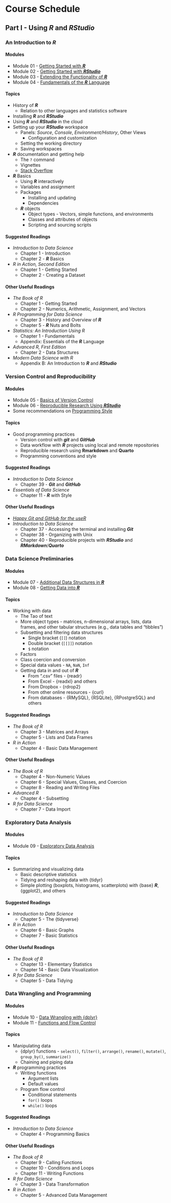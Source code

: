 # Course Schedule {.unnumbered}

## Part I - Using ***R*** and ***RStudio*** {.unnumbered}

### An Introduction to ***R*** {.unnumbered}

#### Modules {.unnumbered}

- Module 01 - [Getting Started with ***R***](#module-01)
- Module 02 - [Getting Started with ***RStudio***](#module-02)
- Module 03 - [Extending the Functionality of ***R***](#module-03)
- Module 04 - [Fundamentals of the ***R*** Language](#module-04)

#### Topics {.unnumbered}

- History of ***R***
    - Relation to other languages and statistics software
- Installing ***R*** and ***RStudio***
- Using ***R*** and ***RStudio*** in the cloud
- Setting up your ***RStudio*** workspace
    - Panels: *Source*, *Console*, *Environment/History*, Other Views
        - Configuration and customization
    - Setting the working directory
    - Saving workspaces
- ***R*** documentation and getting help
    - The `?` command
    - Vignettes
    - [Stack Overflow](http://stackoverflow.com/)
- ***R*** Basics
    - Using ***R*** interactively
    - Variables and assignment
    - Packages
        - Installing and updating
        - Dependencies
    - ***R*** objects
        - Object types - Vectors, simple functions, and environments
        - Classes and attributes of objects
        - Scripting and sourcing scripts

#### Suggested Readings {.unnumbered}

- *Introduction to Data Science*
    - Chapter 1 - Introduction
    - Chapter 2 - ***R*** Basics
- *R in Action, Second Edition*
    - Chapter 1 - Getting Started
    - Chapter 2 - Creating a Dataset

#### Other Useful Readings {.unnumbered}

- *The Book of R*
    - Chapter 1 - Getting Started
    - Chapter 2 - Numerics, Arithmetic, Assignment, and Vectors
- *R Programming for Data Science*
    - Chapter 3 - History and Overview of ***R***
    - Chapter 5 - ***R*** Nuts and Bolts
- *Statistics: An Introduction Using R*
    - Chapter 1 - Fundamentals
    - Appendix: Essentials of the ***R*** Language
- *Advanced R, First Edition*
    - Chapter 2 - Data Structures
- *Modern Data Science with R*
    - Appendix B: An Introduction to ***R*** and ***RStudio***

### Version Control and Reproducibility {.unnumbered}

#### Modules {.unnumbered}

- Module 05 - [Basics of Version Control](#module-05)
- Module 06 - [Reproducible Research Using ***RStudio***](#module-06)
- Some recommendations on [Programming Style](#programming-style-guide)

#### Topics {.unnumbered}

- Good programming practices
    - Version control with ***git*** and ***GitHub***
    - Data workflow with ***R*** projects using local and remote repositories
    - Reproducible research using **Rmarkdown** and **Quarto**
    - Programming conventions and style

#### Suggested Readings {.unnumbered}

- *Introduction to Data Science*
    - Chapter 39 - ***Git*** and ***GitHub***
- *Essentials of Data Science*
    - Chapter 11 - ***R*** with Style

#### Other Useful Readings {.unnumbered}

- [*Happy Git and GitHub for the useR*](https://happygitwithr.com)
- *Introduction to Data Science*
    - Chapter 37 - Accessing the terminal and installing ***Git***
    - Chapter 38 - Organizing with Unix
    - Chapter 40 - Reproducible projects with ***RStudio*** and ***RMarkdown***/***Quarto***

### Data Science Preliminaries {.unnumbered}

#### Modules {.unnumbered}

- Module 07 - [Additional Data Structures in ***R***](#module-07)
- Module 08 - [Getting Data into ***R***](#module-08)

#### Topics {.unnumbered}

- Working with data
    - The Tao of text
    - More object types - matrices, n-dimensional arrays, lists, data frames, and other tabular structures (e.g., data tables and "tibbles")
    - Subsetting and filtering data structures
        - Single bracket (`[]`) notation
        - Double bracket (`[[]]`) notation
        - `$` notation
    - Factors
    - Class coercion and conversion
    - Special data values - `NA`, `NaN`, `Inf`
    - Getting data in and out of ***R***
        - From ".csv" files - {readr}
        - From Excel - {readxl} and others
        - From Dropbox - {rdrop2}
        - From other online resources - {curl}
        - From databases - {RMySQL}, {RSQLite}, {RPostgreSQL} and others

#### Suggested Readings {.unnumbered}

- *The Book of R*
    - Chapter 3 - Matrices and Arrays
    - Chapter 5 - Lists and Data Frames
- *R in Action*
    - Chapter 4 - Basic Data Management

#### Other Useful Readings {.unnumbered}

- *The Book of R*
    - Chapter 4 - Non-Numeric Values
    - Chapter 6 - Special Values, Classes, and Coercion
    - Chapter 8 - Reading and Writing Files
- *Advanced R*
    - Chapter 4 - Subsetting
- *R for Data Science*
    - Chapter 7 - Data Import

### Exploratory Data Analysis {.unnumbered}

#### Modules {.unnumbered}

- Module 09 - [Exploratory Data Analysis](#module-09)

#### Topics {.unnumbered}

- Summarizing and visualizing data
    - Basic descriptive statistics
    - Tidying and reshaping data with {tidyr}
    - Simple plotting (boxplots, histograms, scatterplots) with {base} ***R***, {ggplot2}, and others

#### Suggested Readings {.unnumbered}

- *Introduction to Data Science*
    - Chapter 5 - The {tidyverse}
- *R in Action*
    - Chapter 6 - Basic Graphs
    - Chapter 7 - Basic Statistics

#### Other Useful Readings {.unnumbered}

- *The Book of R*
    - Chapter 13 - Elementary Statistics
    - Chapter 14 - Basic Data Visualization
- *R for Data Science*
    - Chapter 5 - Data Tidying

### Data Wrangling and Programming {.unnumbered}

#### Modules {.unnumbered}

- Module 10 - [Data Wrangling with {dplyr}](#module-10)
- Module 11 - [Functions and Flow Control](#module-11)

#### Topics {.unnumbered}

- Manipulating data
    - {dplyr} functions - `select()`, `filter()`, `arrange()`, `rename()`, `mutate()`, `group_by()`, `summarize()`
    - Chaining and piping data
- ***R*** programming practices
    - Writing functions
        - Argument lists
        - Default values
    - Program flow control
        - Conditional statements
        - `for()` loops
        - `while()` loops

#### Suggested Readings {.unnumbered}

- *Introduction to Data Science*
    - Chapter 4 - Programming Basics

#### Other Useful Readings {.unnumbered}

- *The Book of R*
    - Chapter 9 - Calling Functions
    - Chapter 10 - Conditions and Loops
    - Chapter 11 - Writing Functions
- *R for Data Science*
    - Chapter 3 - Data Transformation
- *R in Action*
    - Chapter 5 - Advanced Data Management

<!-- ## Part II - Statistics and Inference {.unnumbered} -->

<!-- ### Location, Spread, and Sampling {.unnumbered} -->

<!-- #### Modules {.unnumbered} -->

<!-- - Module 12 - [Central Tendency and Spread](#module-12) -->

<!-- #### Topics {.unnumbered} -->

<!-- - Populations and samples, parameters and statistics -->
<!-- - Describing central tendency and variance -->
<!-- - Standard errors and quantiles -->

<!-- #### Suggested Readings {.unnumbered} -->

<!-- - *Introduction to Data Science* -->
<!--     - Chapter 15 - Random Variables -->
<!-- - *Statistical Inference via Data Science* -->
<!--     - Chapter 7 - Sampling -->
<!-- - *Modern Data Science with R* -->
<!--     - Chapter 7 - Statistical Foundations -->

<!-- #### Other Useful Readings {.unnumbered} -->

<!-- - *Statistics: An Introduction Using R* -->
<!--     - Chapter 13 - Central Tendency -->
<!--     - Chapter 14 - Variance -->
<!-- - *R Programming for Data Science* -->
<!--     - Chapter 22 - Simulation -->

<!-- ### Probability and Distributions {.unnumbered} -->

<!-- #### Modules {.unnumbered} -->

<!-- - Module 13 - [Probability and Distributions](#module-13) -->

<!-- #### Topics {.unnumbered} -->

<!-- - Probability and conditional probability -->
<!-- - Random variables - discrete and continuous -->
<!-- - Probability mass functions, probability density functions -->
<!-- - Cumulative probability function -->
<!-- - Some useful distributions and their properties -->
<!--     - Distribution functions -->
<!--         - Density (`d`) -->
<!--         - Cumulative probability (`p`) -->
<!--         - Quantile (`q`) -->
<!--         - Random (`r`) functions -->
<!--     - Discrete distributions -->
<!--         - Bernoulli -->
<!--         - Poisson -->
<!--         - Binomial -->
<!--     - Continuous distributions -->
<!--         - Beta -->
<!--         - Uniform -->
<!--         - Normal -->
<!-- - Q-Q plots -->

<!-- #### Suggested Readings {.unnumbered} -->

<!-- - *Introduction to Data Science* -->
<!--     - Chapter 14 - Probability -->
<!-- - *The Book of R* -->
<!--     - Chapter 15 - Probability -->
<!--     - Chapter 16 - Common Probability Distributions -->

<!-- ### Confidence Intervals {.unnumbered} -->

<!-- #### Modules {.unnumbered} -->

<!-- - Module 14 - [Confidence Intervals](#module-14) -->

<!-- #### Topics {.unnumbered} -->

<!-- - Standard errors and confidence intervals -->
<!--     - CIs based on a theoretical distribution -->
<!--     - The Central Limit Theorem -->
<!--     - CIs based on bootstrapping -->
<!--     - CIs for proportions -->

<!-- #### Suggested Readings {.unnumbered} -->

<!-- - *Introduction to Data Science* -->
<!--     - Chapter 16 - Statistical Inference -->
<!-- - *The Book of R* -->
<!--     - Chapter 17 - Sampling Distributions and Confidence -->

<!-- #### Other Useful Readings {.unnumbered} -->

<!-- - *Statistical Inference via Data Science* -->
<!--     - Chapter 8 - Bootstrapping and Confidence Intervals -->

<!-- ### Hypothesis Testing {.unnumbered} -->

<!-- #### Modules {.unnumbered} -->

<!-- - Module 15 - [Classical Hypothesis Testing](#module-15) -->
<!-- - Module 16 - [Permutation and Randomization Tests](#module-16) -->
<!-- - Module 17 - [Error, Power, and Effect Size](#module-17) -->

<!-- #### Topics {.unnumbered} -->

<!-- - ***p*** values and "significance" -->
<!-- - Classic *null hypothesis significance testing* (NHST) -->
<!--     - One- and two-sample $T$ and $Z$ tests -->
<!-- - Permutation and randomization tests -->
<!-- - Type I and Type II error -->
<!-- - Statistical power, effect sizes -->

<!-- #### Suggested Readings {.unnumbered} -->

<!-- - *The Book of R* -->
<!--     - Chapter 18 - Hypothesis Testing -->
<!-- - *Statistical Inference via Data Science* -->
<!--     - Chapter 9 - Hypothesis Testing -->
<!-- - Legendre & Legendre (2012). Chapter 1.2. Statistical testing by permutation. *Numerical Ecology, 3rd Edition.* Elsevier. -->

<!-- #### Other Useful Readings {.unnumbered} -->

<!-- - *Statistics Done Wrong* -->
<!--     - Chapter 1 - An Introduction to Statistical Significance -->
<!-- - *Statistics: An Introduction Using R* -->
<!--     - Chapter 5 - Single Samples -->
<!--     - Chapter 6 - Two Samples -->

<!-- #### Relevant Data Camp Material {.unnumbered} -->

<!-- - *Foundations of Inference* - Introduction to Ideas of Inference -->
<!-- - *Foundations of Inference* - Confidence Intervals -->
<!-- - *Foundations of Inference* - Completing a Randomization Test -->
<!-- - *Foundations of Inference* - Hypothesis Testing Errors -->

<!-- ### Introduction to Linear Modeling {.unnumbered} -->

<!-- #### Modules {.unnumbered} -->

<!-- - Module 18 - [Introduction to Linear Regression](#module-18) -->

<!-- #### Topics {.unnumbered} -->

<!-- - Correlation and covariation -->
<!-- - Basic linear modeling -->
<!--     - Continuous random predictor and response variables -->
<!--     - Simple linear regression (1 predictor and 1 response variable) -->
<!--     - Estimating and interpreting regression coefficients -->
<!--     - Model I versus Model II regression -->
<!--     - The `lm()` function -->

<!-- #### Suggested Readings {.unnumbered} -->

<!-- - *The Book of R* -->
<!--     - Chapter 20 - Simple Linear Regression -->

<!-- #### Other Useful Readings {.unnumbered} -->

<!-- - *Statistics: An Introduction Using R* -->
<!--     - Chapter 7 - Regression -->
<!-- - *Statistical Inference via Data Science* -->
<!--     - Chapter 5 - Basic Regression -->

<!-- #### Relevant Data Camp Material {.unnumbered} -->

<!-- - *Correlation and Regression in R* - Visualizing Two Variables -->
<!-- - *Correlation and Regression in R* - Correlation -->
<!-- - *Correlation and Regression in R* - Simple Linear Regression -->
<!-- - *Correlation and Regression in R* - Interpreting Regression Models -->

<!-- ### Elements of Regression Analysis {.unnumbered} -->

<!-- #### Modules {.unnumbered} -->

<!-- - Module 19 - [Elements of Regression Analysis](#module-19) -->

<!-- #### Topics {.unnumbered} -->

<!-- - Inference in regression -->
<!--     - Estimating standard errors for regression cofficients -->
<!--     - Confidence intervals and prediction intervals -->
<!--     - Residuals -->
<!-- - Model checking -->
<!-- - Partitioning of variance in linear models -->
<!-- - Data transformations -->

<!-- #### Suggested Readings {.unnumbered} -->

<!-- - *Statistical Inference via Data Science* -->
<!--     - Chapter 10 - Inference for Regression -->

<!-- #### Other Useful Readings {.unnumbered} -->

<!-- - Gotelli, N.J. & Ellison, A.M. (2012). Chapter 9. Regression. *A Primer of Ecological Statistics, 2nd Edition.* Sinauer Associates, Inc. -->

<!-- ### Extending Linear Regression {.unnumbered} -->

<!-- #### Modules {.unnumbered} -->

<!-- - Module 20 - [Categorical Data Analysis](#module-20) -->
<!-- - Module 21 - [Multiple Regression and ANCOVA](#module-21) -->

<!-- #### Topics {.unnumbered} -->

<!-- - Regression with categorical predictors -->
<!--     - One- and multiple-factor ANOVA -->
<!--     - Type I, Type II, Type III sums of squares -->
<!--     - Interaction plots to visualize changes across groups -->
<!-- - Simple categorical data analysis -->
<!--     - Kruskall-Wallis tests -->
<!--     - Chi-Square tests of goodness-of-fit and independence -->
<!-- - Generating mock data with a defined correlation structure -->
<!-- - Regression with multiple predictors -->
<!--     - More than one continuous predictor -->
<!--     - Combinations of continuous and categorical predictors -->
<!--     - Visualizing linear models with more than one predictor -->
<!--     - Confidence intervals and prediction in multiple regression -->
<!--     - Interactions between predictors -->
<!--     - Interaction plots to visualize changes across groups -->

<!-- #### Suggested Readings {.unnumbered} -->

<!-- - *The Book of R* -->
<!--     - Chapter 19 - Analysis of Variance -->
<!--     - Chapter 21 - Multiple Linear Regression -->

<!-- #### Other Useful Readings {.unnumbered} -->

<!-- - Gotelli, N.J. & Ellison, A.M. (2012). Chapter 10. The analysis of variance. *A Primer of Ecological Statistics, 2nd Edition.* Sunderland, Sinauer Associates, Inc. -->
<!-- - *Statistics: An Introduction Using R* -->
<!--     - Chapter 8 - Analysis of Variance -->
<!--     - Chapter 9 - Analysis of Covariance -->

<!-- ### Model Selection {.unnumbered} -->

<!-- #### Modules {.unnumbered} -->

<!-- - Module 22 - [Model Selection in Linear Regression](#module-22) -->

<!-- #### Topics {.unnumbered} -->

<!-- - Model simplification and selection -->
<!--     - Partial F tests for comparing models -->
<!--     - Forward and backward selection -->
<!--     - Information criteria considerations for comparing models -->
<!-- - The Akaike Information Criterion (AIC) and others -->
<!--     - {stats} `step()` -->
<!--     - {MASS} `stepwise()` -->
<!--     - {AICcmodavg} -->

<!-- #### Suggested Readings {.unnumbered} -->

<!-- - *The Book of R* -->
<!--     - Chapter 22 - Linear Model Selection and Diagnostics -->

<!-- #### Other Useful Readings {.unnumbered} -->

<!-- - Package descriptions for {AICcmodavg} and {MuMIn} -->

<!-- #### Relevant Data Camp Material {.unnumbered} -->

<!-- - *Correlation and Regression in R* - Model Fit -->

<!-- ### Linear and Mixed Effects Modeling {.unnumbered} -->

<!-- #### Modules {.unnumbered} -->

<!-- - Module 23 - [Generalized Linear Models](#module-23) -->
<!-- - Module 24 - [Mixed Effects or Multilevel Modeling](#module-24) -->

<!-- #### Topics {.unnumbered} -->

<!-- - Generalized linear models -->
<!--     - Other response variables types (e.g., counts, binary responses) -->
<!--     - Logistic regression, multiple logistic regression -->
<!--     - Log-linear modeling -->
<!--     - Likelihood ratio tests -->
<!-- - Introduction to mixed effects modeling -->
<!--     - Combining fixed and random factors -->
<!-- - Assessing model fit for GLMs and mixed models -->

<!-- #### Suggested Readings {.unnumbered} -->

<!-- - *R in Action* -->
<!--     - Chapter 13 - Generalized Linear Models -->
<!-- - Bolker, B.M., Brooks, M.E., Clark, C.J., Geange, S.W., Poulsen, J.R., Stevens, M.H.H., White, & J.-S.S. (2008) Generalized linear mixed models: A practical guide for ecology and evolution. *Trends in Ecology and Evolution* 24: 127-135. -->

<!-- #### Other Useful Readings {.unnumbered} -->

<!-- - *Statistics: An Introduction Using R* -->
<!--     - Chapter 12 - Other Response Variables -->
<!-- - Bolker, B.M. (2008). Chapter 9. Standard statistics revisited. In: *Ecological Models and Data in R.* Princeton, NJ: Princeton University Press. -->
<!-- - Quinn, G.P. & Keough, M.J. (2002). Chapter 13. Generalized linear models and logistic regression. *Experimental Design and Data Analysis for Biologists.* Cambridge, UK: Cambridge University Press. -->

<!-- ## Part III - Miscellany {.unnumbered} -->

<!-- ### [Building Custom ***R*** Packages](#building-r-packages) {.unnumbered .unlisted} -->

<!-- #### Suggested Readings {.unnumbered} -->

<!-- - *R in Action* -->
<!--     - Chapter 21 - Creating a Package -->

<!-- #### Other Useful Resources {.unnumbered} -->

<!-- - [Hadley Wickham's Definitive Guide to ***R*** Packages](http://r-pkgs.had.co.nz/) -->
<!-- - [Karl Broman's ***R*** Package Primer](https://kbroman.org/pkg_primer/) -->
<!-- - [Hilary Parker's ***R*** Package Tutorial](https://hilaryparker.com/2014/04/29/writing-an-r-package-from-scratch/) -->
<!-- - [Fong Chun's Making your First ***R*** Package Tutorial](http://tinyheero.github.io/jekyll/update/2015/07/26/making-your-first-R-package.html) -->
<!-- - [Thomas Westlake's Writing an ***R*** Package from Scratch Tutorial](https://r-mageddon.netlify.com/post/writing-an-r-package-from-scratch/) -->
<!-- - [Building ***R*** Packages](https://rstats-pkgs.readthedocs.io/en/latest/index.html) -->

<!-- ### [Building Interactive Web Apps](#shiny) {.unnumbered .unlisted} -->

<!-- #### Other Useful Resources {.unnumbered} -->

<!-- - [Learning Shiny Resources from RStudio](http://shiny.rstudio.com/tutorial/) -->
<!-- - [Zev Ross' Shiny Tutorial](http://zevross.com/blog/2016/04/19/r-powered-web-applications-with-shiny-a-tutorial-and-cheat-sheet-with-40-example-apps/) -->

<!-- ## Part IV - Possible Future Modules {.unnumbered} -->

<!-- ### [Using ***Python*** with ***R***](#python-from-R.html) {.unnumbered} -->

<!-- <!-- #### Useful Resources {-} -->

<!-- - [{reticulate}: The ***R*** Interface to ***Python***](https://rstudio.github.io/reticulate/) -->

<!-- ### Additional Topics -->

<!-- - [Complete "lm.R" App](shiny-tutorial/lm.R) -->

<!-- ### [A Very Brief Introduction to Bayesian Methods]() -->

<!-- ### [Using APIs and Basics of Text Mining]() -->

<!-- > Using APIs and Basics of Text Mining -->

<!-- - Using APIs ("application programing interfaces") -->

<!--  - Accessing data from Twitter and Facebook -->

<!--  - Tweeting and posting from R -->

<!-- - Text mining basics -->

<!--  - Building a corpus -->

<!--  - Introduction to regular expressions -->

<!--  - Building a document-term matrix -->

<!--  - Term frequency analysis -->

<!--  - Visualizing text data -->

<!-- #### Other Useful Readings {-} -->

<!--  - Williams, G. (2016). Hands-on data science with R - Text Mining. -->

<!--  - Gentry, J. (2014). Twitter client for R. -->

<!--  - Kumar, S., Morstatter, F., and Huan, L. 2014. *Twitter Data Analytics.* New York: Springer. -->

<!--  - Package descriptions for {rtweet}, {RFacebook}, {SocialMediaLab} -->

<!-- #### Cluster Analysis, Classification Trees, and Random Forests -->

<!-- #### Text Mining and Natural Language Processing -->

<!-- #### Social Networks and Visualizations -->

<!-- #### Discriminant Function Analysis -->

<!-- #### Spatial Data and Analysis -->

<!-- #### Working with LIDAR Data and GIS -->

<!-- #### Principal Components Analysis -->

<!---#### Factor Analysis -->

<!-- #### Phylogenetic Comparative Analysis -->

<!-- #### Phylogenetic Tree Construction -->

<!-- #### Interacting with Relationtional/Nonrelational Databases and Query Languages -->

<!-- #### Manipulating and Analyzing DNA Sequence Data -->

<!-- [//]:- Manipulating and analyzing DNA sequence data -->

<!-- [//]:   - Data cleanup -->

<!-- [//]:   - Phylogenetic analysis -->

<!-- [//]:- Manipulating and analyzing genotype data (SNPs, MSATS) -->

<!-- [//]:   - Population genetic analysis -->

<!-- [//]: ### Working with Geospatial Data -->

<!-- [//]: #### Topics {-} -->

<!-- [//]:- **R** as a GIS -->

<!-- [//]:  - Connecting to spatial databases -->

<!-- [//]:  - Raster and vector data types -->

<!-- [//]:  - Visualizing and querying spatial data -->

<!-- [//]:- Coordinate system transformations -->

<!-- [//]: #### Suggested Readings {-} -->

<!-- [//]: #### Other Useful Readings {-} -->

<!-- #### Reshaping, Graphing, and Plotting for Exploratory Data Analysis -->

<!-- - FitBit API -->

<!-- - OCR -->

<!-- Topics -->

<!-- Bayesian vs. frequentist statistics -->

<!-- Basics and Bayes’ Theorem -->

<!-- Priors (when they matter and when they don’t) -->

<!-- Implementing Bayesian (regression) models in R -->

<!-- Using {MCMCglmm} -->

<!-- Burn-in, iterations, and intervals -->

<!-- Model assessment -->

<!-- Implementing Bayesian models in the {rethinking} package framework -->

<!-- Required Readings -->

<!-- Ellison, A.M. (1996). An introduction to Bayesian inference for ecological research and environmental decision-making. Ecological Applications 6(4):1036-1046. -->

<!-- Useful but Optional Readings -->

<!-- Hadfield, J. (2016) MCMCglmm Course Notes -->

<!-- Package descriptions for {MCMCglmm} and {rethinking} -->

